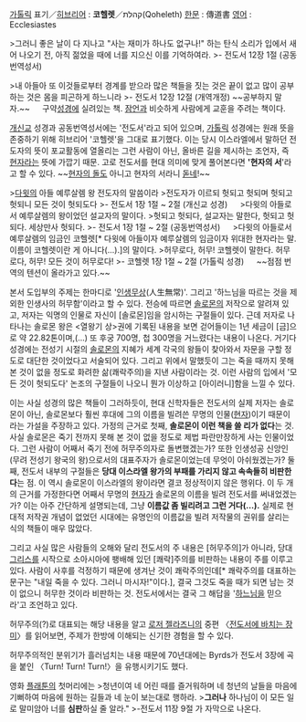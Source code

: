 [[가톨릭]] 표기／[[히브리어]] : '''코헬렛'''／קהלת(Qoheleth)
[[한문]] : 傳道書
[[영어]] : Ecclesiastes

>그러니 좋은 날이 다 지나고 "사는 재미가 하나도 없구나!" 하는 탄식 소리가 입에서 새어 나오기 전, 아직 젊었을 때에 너를 지으신 이를 기억하여라.
>- 전도서 12장 1절 (공동번역성서)

>내 아들아 또 이것들로부터 경계를 받으라 많은 책들을 짓는 것은 끝이 없고 많이 공부하는 것은 몸을 피곤하게 하느니라
>- 전도서 12장 12절 (개역개정) ~~공부하지 말자.~~
　
구약[[성경]]에 실려있는 책. [[잠언]]과 비슷하게 사람에게 교훈을 주려는 책이다.

[[개신교]] 성경과 공동번역성서에는 '전도서'라고 되어 있으며, [[가톨릭]] 성경에는 원래 뜻을 존중하기 위해 히브리어 '코헬렛'을 그대로 표기했다. 이는 당시 이스라엘에서 말하던 전도자의 뜻이 포교활동에 열올리는 그런 사람이 아닌, 올바른 길을 제시하는 조언자, 즉 [[현자]]라는 뜻에 가깝기 때문. 고로 전도서를 현대 의미에 맞게 풀어본다면 ''''현자의 서''''라고 할 수 있다. ~~[[현자의 돌]]도 아니고 현자의 서라니 [[돋네]]!~~

>[[다윗]]의 아들 예루살렘 왕 전도자의 말씀이라
>전도자가 이르되 헛되고 헛되며 헛되고 헛되니 모든 것이 헛되도다
>- 전도서 1장 1절 ~ 2절 (개신교 성경)
　
>다윗의 아들로서 예루살렘의 왕이었던 설교자의 말이다.
>헛되고 헛되다, 설교자는 말한다, 헛되고 헛되다. 세상만사 헛되다.
>- 전도서 1장 1절 ~ 2절 (공동번역성서)
　
>다윗의 아들로서 예루살렘의 임금인 코헬렛[* 다윗에 아들이자 예루살렘의 임금이자 위대한 현자라는 말. 이름이 코헬렛이란 게 아니다(...).]의 말이다.
>허무로다, 허무! 코헬렛이 말한다. 허무로다, 허무! 모든 것이 허무로다!
>- 코헬렛 1장 1절 ~ 2절 (가톨릭 성경)
　
~~점점 번역의 텐션이 올라가고 있다.~~

본서 도입부의 주제는 한마디로 '[[인생무상]](人生無常)'. 그리고 '하느님을 따르는 것을 제외한 인생사의 허무함'이라고 할 수 있다. 전승에 따르면 [[솔로몬]]의 저작으로 알려져 있고, 저자는 익명의 인물로 자신이 [솔로몬]임을 암시하는 구절들이 있다. 근데 저자로 나타나는 솔로몬 왕은 <열왕기 상>권에 기록된 내용을 보면 걷어들이는 1년 세금이 [금]으로 약 22.82톤이며,(...) 또 후궁 700명, 첩 300명을 거느렸다는 내용이 나온다. 거기다 성경에는 전성기 시절의 [[솔로몬]]의 지혜가 세계 각국의 왕들이 찾아와서 자문을 구할 정도로 대단한 것이었다고 서술되어 있다. 그리고 위에서 말했듯이 그는 죽을 때까지 못해본 것이 없을 정도로 화려한 삶(쾌락주의)을 지낸 사람이라는 것. 이런 사람의 입에서 '모든 것이 헛되도다' 논조의 구절들이 나오니 뭔가 이상하고 [아이러니]함을 느낄 수 있다.

이는 사실 성경의 많은 책들이 그러하듯이, 현대 신학자들은 전도서의 실제 저자는 솔로몬이 아닌, 솔로몬보다 훨씬 후대에 그의 이름을 빌려쓴 무명의 인물([[현자]])이기 때문이라는 가설을 주장하고 있다. 가정의 근거로 첫째, '''솔로몬이 이런 책을 쓸 리가 없다'''는 것. 사실 솔로몬은 죽기 전까지 못해 본 것이 없을 정도로 제법 파란만장하게 사는 인물이었다. 그런 사람이 어째서 죽기 전에 허무주의자로 돌변했겠는가? 또한 인생성공 신앙인(무려 전성기 왕국의 왕)으로서의 대표주자가 솔로몬이었는데 무엇이 아쉬웠겠는가? 둘째, 전도서 내부의 구절들은 '''당대 이스라엘 왕가의 부패를 가리지 않고 속속들히 비판한다'''는 점. 이 역시 솔로몬이 이스라엘의 왕이라면 결코 정상적이지 않은 행위다. 이 두 개의 근거를 가정한다면 어째서 무명의 [[현자]]가 솔로몬의 이름을 빌려 전도서를 써내었겠는가? 이는 아주 간단하게 설명되는데, 그냥 '''이름값 좀 빌리려고 그런 거다(…).''' 실제로 현대적 저작권 개념이 없었던 시대에는 유명인의 이름값을 빌려 저작물의 권위를 살리는 식의 책들이 매우 많았다.

그리고 사실 많은 사람들의 오해와 달리 전도서의 주 내용은 [허무주의]가 아니라, 당대 [[그리스]]를 시작으로 소아시아에 팽배해 있던 [쾌락]주의를 비판하는 내용이 주를 이루고 있다. 사람이 사후를 걱정하기 때문에 생겨난 것이 쾌락주의인데[* 쾌락주의를 대표하는 문구는 "내일 죽을 수 있다. 그러니 마시자!"이다.], 결국 그것도 죽을 때가 되면 남는 것이 없으니 허무한 것이라 비판하는 것. 전도서에서는 결국 그 해답을 '[[하느님]]을 믿으라'고 조언하고 있다.

허무주의(?)로 대표되는 해당 내용을 알고 [[로저 젤라즈니]]의 중편 〈[[전도서에 바치는 장미]]〉를 읽어보면, 주제가 한방에 이해되는 신기한 경험을 할 수 있다.

{{{#!html
<object width="480" height="360"><param name="movie" value="http://www.youtube.com/v/fHvf20Y6eoM?version=3&amp;hl=en_US"></param><param name="allowFullScreen" value="true"></param><param name="allowscriptaccess" value="always"></param><embed src="http://www.youtube.com/v/fHvf20Y6eoM?version=3&amp;hl=en_US" type="application/x-shockwave-flash" width="480" height="360" allowscriptaccess="always" allowfullscreen="true"></embed></object>
}}}
허무주의적인 분위기가 흘러넘치는 내용 때문에 70년대에는 Byrds가 전도서 3장에 곡을 붙인 〈Turn! Turn! Turn!〉을 유행시키기도 했다.

영화 [[플래툰]]의 첫머리에는 
>청년이여 네 어린 때를 즐거워하며 네 청년의 날들을 마음에 기뻐하여 마음에 원하는 길들과 네 눈이 보는대로 행하라. 
>'''그러나''' 하나님이 이 모든 일로 말미암아 너를 '''심판'''하실 줄 알라."
>-전도서 11장 9절
가 자막으로 나온다.
